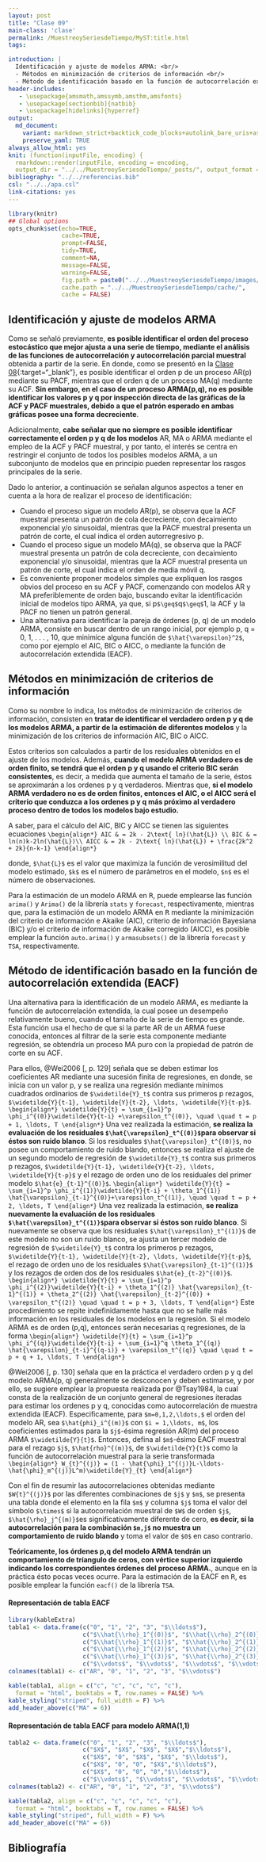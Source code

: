 ```yaml
---
layout: post
title: "Clase 09"
main-class: 'clase'
permalink: /MuestreoySeriesdeTiempo/MyST:title.html
tags:

introduction: |
  Identificación y ajuste de modelos ARMA: <br/>
  - Métodos en minimización de criterios de información <br/>
  - Método de identificación basado en la función de autocorrelación extendida. 
header-includes:
   - \usepackage{amsmath,amssymb,amsthm,amsfonts}
   - \usepackage[sectionbib]{natbib}
   - \usepackage[hidelinks]{hyperref}
output:
  md_document:
    variant: markdown_strict+backtick_code_blocks+autolink_bare_uris+ascii_identifiers+tex_math_single_backslash
    preserve_yaml: TRUE
always_allow_html: yes   
knit: (function(inputFile, encoding) {
  rmarkdown::render(inputFile, encoding = encoding,
  output_dir = "../../MuestreoySeriesdeTiempo/_posts/", output_format = "all"  ) })
bibliography: "../../referencias.bib"
csl: "../../apa.csl"
link-citations: yes
---
```


```r
library(knitr)
## Global options
opts_chunk$set(echo=TRUE,
               cache=TRUE,
               prompt=FALSE,
               tidy=TRUE,
               comment=NA,
               message=FALSE,
               warning=FALSE,
               fig.path = paste0("../../MuestreoySeriesdeTiempo/images/", "Clase09"),
               cache.path = "../../MuestreoySeriesdeTiempo/cache/",
               cache = FALSE)
```

## Identificación y ajuste de modelos ARMA 
Como se señaló previamente, **es posible identificar el orden del proceso estocástico que mejor ajusta a una serie de tiempo, mediante el análisis de las funciones de autocorrelación y autocorrelación parcial muestral** obtenida a partir de la serie. En donde, como se presentó en la [Clase 08](https://jiperezga.github.io/MuestreoySeriesdeTiempo/MySTClase_08.html){:target="_blank"}, es posible identificar el orden p de un proceso AR(p) mediante su PACF, mientras que el orden q de un proceso MA(q) mediante su ACF. **Sin embargo, en el caso de un proceso ARMA(p,q), no es posible identificar los valores p y q por inspección directa de las gráficas de la ACF y PACF muestrales, debido a que el patrón esperado en ambas gráficas posee una forma decreciente**.

Adicionalmente, **cabe señalar que no siempre es posible identificar correctamente el orden p y q de los modelos** AR, MA o ARMA mediante el empleo de la ACF y PACF muestral,  y por tanto, el interés se centra en restringir el conjunto de todos los posibles modelos ARMA, a un subconjunto de modelos que en principio pueden representar los rasgos principales de la serie.

Dado lo anterior, a continuación se señalan algunos aspectos a tener en cuenta a la hora de realizar el proceso de identificación:

* Cuando el proceso sigue un modelo AR(p), se observa que la ACF muestral presenta un patrón de cola decreciente, con decaimiento exponencial y/o sinusoidal, mientras que la PACF muestral presenta un patrón de corte, el cual indica el orden autorregresivo p.
* Cuando el proceso sigue un modelo MA(q), se observa que la PACF muestral presenta un patrón de cola decreciente, con decaimiento exponencial y/o sinusoidal, mientras que la ACF muestral presenta un patrón de corte, el cual indica el orden de media móvil q.
* Es conveniente proponer modelos simples que expliquen los rasgos obvios del
proceso en su ACF y PACF, comenzando con modelos AR y MA preferiblemente de orden bajo, buscando evitar la identificación inicial de modelos tipo ARMA, ya que, si p`$\geq$`q`$\geq$`1, la ACF y la PACF no tienen un patrón general.
* Una alternativa para identificar la pareja de órdenes (p, q) de un modelo ARMA, consiste en buscar dentro de un rango inicial, por ejemplo p, q = 0, 1, . . . , 10, que minimice alguna función de `$\hat{\varepsilon}^2$`, como por ejemplo el AIC, BIC o AICC, o mediante la función de autocorrelación extendida (EACF). 

## Métodos en minimización de criterios de información
Como su nombre lo indica, los métodos de minimización de criterios de información, consisten en **tratar de identificar el verdadero orden p y q de los modelos ARMA, a partir de la estimación de diferentes modelos** y la minimización de los criterios de información AIC, BIC o AICC.

Estos críterios son calculados a partir de los residuales obtenidos en el ajuste de los modelos. Además, **cuando el modelo ARMA verdadero es de orden finito, se tendrá que el orden p y q usando el criterio BIC serán consistentes**, es decir, a medida que aumenta el tamaño de la serie, éstos se aproximarán a los ordenes p y q verdaderos. Mientras que, **si el modelo ARMA verdadero no es de orden finitos, entonces el AIC, o el AICC será el criterio que conduzca a los ordenes p y q más próximo al verdadero proceso dentro de todos los modelos bajo estudio.**

A saber, para el cálculo del AIC, BIC y AICC se tienen las siguientes ecuaciones
`\begin{align*}
AIC & = 2k - 2\text{ ln}(\hat{L}) \\
BIC & = ln(n)k-2ln(\hat{L})\\
AICC & = 2k - 2\text{ ln}(\hat{L}) + \frac{2k^2 + 2k}{n-k-1}
\end{align*}`

donde, `$\hat{L}$` es el valor que maximiza la función de verosimilitud del modelo estimado, `$k$` es el número de parámetros en el modelo, `$n$` es el número de observaciones.

Para la estimación de un modelo ARMA en <tt>R</tt>, puede emplearse las función `arima()` y `Arima()` de la librería `stats` y `forecast`, respectivamente, mientras que, para la estimación de un modelo ARMA en <tt>R</tt> mediante la minimización del criterio de información e Akaike (AIC), criterio de información Bayesiana (BIC) y/o el criterio de información de Akaike corregido (AICC), es posible emplear la función `auto.arima()` y `armasubsets()` de la librería `forecast` y `TSA`, respectivamente.

## Método de identificación basado en la función de autocorrelación extendida (EACF)
Una alternativa para la identificación de un modelo ARMA, es mediante la función de autocorrelación extendida, la cual posee un desempeño relativamente bueno, cuando el tamaño de la serie de tiempo es grande. Esta función usa el hecho de que si la parte AR de un ARMA fuese conocida, entonces al filtrar de la serie esta componente mediante regresión, se obtendría un proceso MA puro con la propiedad de patrón de corte en su ACF. 

Para ellos, @Wei2006[, p. 129] señala que se deben estimar los coeficientes AR mediante una sucesión finita de regresiones, en donde, se inicia con un valor p, y se realiza una regresión mediante mínimos cuadrados ordinarios de `$\widetilde{Y}_t$` contra sus primeros p rezagos, `$\widetilde{Y}{t-1}, \widetilde{Y}{t-2}, \ldots, \widetilde{Y}{t-p}$`.
`\begin{align*}
\widetilde{Y}{t} = \sum_{i=1}^p \phi_i^{(0)}\widetilde{Y}{t-i} +\varepsilon_t^{(0)}, \quad \quad t = p + 1, \ldots, T
\end{align*}`
Una vez realizada la estimación, **se realiza la evaluación de los residuales `$\hat{\varepsilon}_t^{(0)}$`para observar si éstos son ruido blanco**. Si los residuales `$\hat{\varepsilon}_t^{(0)}$`, no posee un comportamiento de ruido blando, entonces se realiza el ajuste de un segundo modelo de regresión de `$\widetilde{Y}_t$` contra sus primeros p rezagos, `$\widetilde{Y}{t-1}, \widetilde{Y}{t-2}, \ldots, \widetilde{Y}{t-p}$` y el rezago de orden uno de los residuales del primer modelo `$\hat{e}_{t-1}^{(0)}$`.
`\begin{align*}
\widetilde{Y}{t} = \sum_{i=1}^p \phi_i^{(1)}\widetilde{Y}{t-i} + \theta_1^{(1)} \hat{\varepsilon}_{t-1}^{(0)}+\varepsilon_t^{(1)}, \quad \quad t = p + 2, \ldots, T
\end{align*}`
Una vez realizada la estimación, **se realiza nuevamente la evaluación de los residuales `$\hat{\varepsilon}_t^{(1)}$`para observar si éstos son ruido blanco**. Si nuevamente se observa que los residuales `$\hat{\varepsilon}_t^{(1)}$` de este modelo no son un ruido blanco, se ajusta un tercer modelo de regresión de `$\widetilde{Y}_t$` contra los primeros p rezagos, `$\widetilde{Y}{t-1}, \widetilde{Y}{t-2}, \ldots, \widetilde{Y}{t-p}$`, el rezago de orden uno de los residuales `$\hat{\varepsilon}_{t-1}^{(1)}$` y los rezagos de orden dos de los residuales `$\hat{e}_{t-2}^{(0)}$`.
`\begin{align*}
\widetilde{Y}{t} = \sum_{i=1}^p \phi_i^{(2)}\widetilde{Y}{t-i} + \theta_1^{(2)} \hat{\varepsilon}_{t-1}^{(1)} + \theta_2^{(2)} \hat{\varepsilon}_{t-2}^{(0)} + \varepsilon_t^{(2)} \quad \quad t = p + 3, \ldots, T
\end{align*}`
Este procedimiento se repite indefinidamente hasta que no se halle más información en los residuales de los modelos en la regresión. Si el modelo ARMA es de orden (p,q), entonces serán necesarias q regresiones, de la forma
`\begin{align*}
\widetilde{Y}{t} = \sum_{i=1}^p \phi_i^{(q)}\widetilde{Y}{t-i} + \sum_{i=1}^q \theta_1^{(q)} \hat{\varepsilon}_{t-i}^{(q-i)} + \varepsilon_t^{(q)} \quad \quad t = p + q + 1, \ldots, T
\end{align*}`

@Wei2006[, p. 130] señala que en la práctica el verdadero orden p y q del modelo ARMA(p, q) generalmente se desconocen y deben estimarse, y por ello, se sugiere emplear la propuesta realizada por @Tsay1984, la cual consta de la realización de un conjunto general de regresiones iteradas para estimar los ordenes p y q, conocidas como autocorrelación de muestra extendida (EACF). Especificamente, para `$m=0,1,2,\ldots,$` el orden del modelo AR, sea `$\hat{phi}_i^{(m)}$` con `$i = 1,\ldots, m$`, los coeficientes estimados para la `$j$`-ésima regresión AR(m) del proceso ARMA `$\widetilde{Y}{t}$`. Entonces, defina al `$m$`-ésimo EACF muestral para el rezago `$j$`, `$\hat{rho}^{(m)}$`, de `$\widetilde{Y}{t}$` como la función de autocorrelación muestral para la serie transformada
`\begin{align*}
W_{t}^{(j)} = (1 - \hat{\phi}_1^{(j)}L-\ldots- \hat{\phi}_m^{(j)}L^m)\widetilde{Y}_{t}
\end{align*}`

Con el fin de resumir las autocorrelaciones obtenidas mediante `$W{t}^{(j)}$` por las diferentes combinaciones de `$j$` y `$m$`, se presenta una tabla donde el elemento en la fila `$m$` y columna `$j$` toma el valor del símbolo `$\times$` si la autocorrelación muestral de `$W$` de orden `$j$`, `$\hat{\rho}_j^{(m)}$`es significativamente diferente de cero, **es decir, si la autocorrelación para la combinación `$m,j$` no muestra un comportamiento de ruido blando** y toma el valor de `$0$` en caso contrario.

**Teóricamente, los órdenes p,q del modelo ARMA tendrán un comportamiento de tríangulo de ceros, con vértice superior izquierdo indicando los correspondientes órdenes del proceso ARMA.**, aunque en la práctica ésto pocas veces ocurre. Para la estimación de la EACF en <tt>R</tt>, es posible emplear la función `eacf()` de la librería `TSA`.

#### Representación de tabla EACF
```r
library(kableExtra)
tabla1 <- data.frame(c("0", "1", "2", "3", "$\\ldots$"),
                     c("$\\hat{\\rho}_1^{(0)}$", "$\\hat{\\rho}_2^{(0)}$", "$\\hat{\\rho}_3^{(0)}$", "$\\hat{\\rho}_4^{(0)}$","$\\ldots$"),
                     c("$\\hat{\\rho}_1^{(1)}$", "$\\hat{\\rho}_2^{(1)}$", "$\\hat{\\rho}_3^{(1)}$", "$\\hat{\\rho}_4^{(1)}$", "$\\ldots$"),
                     c("$\\hat{\\rho}_1^{(2)}$", "$\\hat{\\rho}_2^{(2)}$", "$\\hat{\\rho}_3^{(2)}$", "$\\hat{\\rho}_4^{(2)}$","$\\ldots$"),
                     c("$\\hat{\\rho}_1^{(3)}$", "$\\hat{\\rho}_2^{(3)}$", "$\\hat{\\rho}_3^{(3)}$", "$\\hat{\\rho}_4^{(3)}$","$\\ldots$"),
                     c("$\\vdots$", "$\\vdots$", "$\\vdots$", "$\\vdots$", "$\\ddots$"))
colnames(tabla1) <- c("AR", "0", "1", "2", "3", "$\\vdots$")

kable(tabla1, align = c("c", "c", "c", "c", "c"),
  format = "html", booktabs = T, row.names = FALSE) %>%
kable_styling("striped", full_width = F) %>%
add_header_above(c("MA" = 6))
```
#### Representación de tabla EACF para modelo ARMA(1,1)
```r
tabla2 <- data.frame(c("0", "1", "2", "3", "$\\ldots$"),
                     c("$X$", "$X$", "$X$", "$X$","$\\ldots$"),
                     c("$X$", "0", "$X$", "$X$", "$\\ldots$"),
                     c("$X$", "0", "0", "$X$","$\\ldots$"),
                     c("$X$", "0", "0", "0","$\\ldots$"),
                     c("$\\vdots$", "$\\vdots$", "$\\vdots$", "$\\vdots$", "$\\ddots$"))
colnames(tabla2) <- c("AR", "0", "1", "2", "3", "$\\vdots$")

kable(tabla2, align = c("c", "c", "c", "c", "c"),
  format = "html", booktabs = T, row.names = FALSE) %>%
kable_styling("striped", full_width = F) %>%
add_header_above(c("MA" = 6))
```


## Bibliografía




